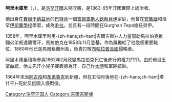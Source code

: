 '''阿里木庫里'''（{{lang-uz|Alimqul}}，{{bd|1831年||1865年||}}），是[[浩罕汗國|浩罕汗國]]末期守將，是1863-65年汗國實際上統治者。

他出身在[[費爾干納盆地|費爾干納盆地]]的[[巴特肯|巴特肯]]一個[[吉爾吉斯人|吉爾吉斯人]][[欽察|欽察]][[貝伊|貝伊]]家庭，他曾在[[安集延|安集延]]和浩罕[[伊斯蘭學校|伊斯蘭學校]]學習，成為[[毛拉|毛拉]]。並且有一段時間在Qurghan Tepa擔任貝伊。

1858年，阿里木庫里利用-{zh-hans;zh-hant|吉爾吉斯}-人力量幫助馬拉伯克推翻弟弟胡達雅爾汗，馬拉伯克在1858年11月登基，作為獎勵給了他幾個重要職位，1860年他已是馬爾格蘭州長，負責打敗[[布哈拉酋長國|布哈拉酋長國]]侵略者。

阿里木庫里積極參與1862年2月政變馬拉伯克死亡後進行的權力鬥爭。由於他没王室血統，他立先汗小兒子賽義德為汗，自己作[[太傅|太傅]]和軍隊統帥。

1864年末派[[阿古柏|阿古柏]]和[[布素魯克|布素魯克]]到新疆，但在五個月後他在-{zh-hans;zh-hant|塔什干}-死於反俄國入侵戰役。

[[Category:浩罕汗国人|Category:浩罕汗国人]]
[[Category:吉爾吉斯族|Category:吉爾吉斯族]]